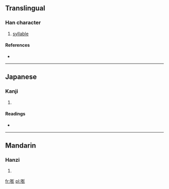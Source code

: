 ==Translingual==

===Han character===
{{Han char|rn=30|rad=口|as=12|sn=15|four=|canj=口土廿竹 (RGTH)}}

# [[syllable]]

====References====
* {{Han ref|kx=0206.270|dkj=04241|hdz=10681.010|uh=562D|ud=22061}}

----

==Japanese==

===Kanji===
{{ja-kanji|grade=|rs=口12}}

# {{defn|Japanese|sort=口12}}

====Readings====
* {{ja-readings|on=[[ほう]] (hō), [[びょう]] (byō)|kun=[[こえ]] (koe)}}

----

==Mandarin==

===Hanzi===
{{cmn-hanzi|pin=[[pēng]] ([[peng1]]), [[zhāo]] ([[zhao1]])|wg=p'eng<sup>1</sup>, chao<sup>1</sup>}}

# {{defn|Mandarin|sort=口12}}

[[fr:嘭]]
[[pl:嘭]]
